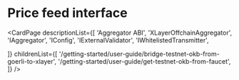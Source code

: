 # Price feed interface

<CardPage
  descriptionList={[
    'Aggregator ABI',
    'XLayerOffchainAggregator',
    'IAggregator',
    'IConfig',
    'IExternalValidator',
    'IWhitelistedTransmitter',
    
  ]}
  childrenList={[
    '/getting-started/user-guide/bridge-testnet-okb-from-goerli-to-xlayer',
    '/getting-started/user-guide/get-testnet-okb-from-faucet',
  ]}
/>